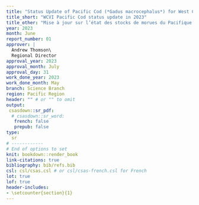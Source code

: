 ```yaml
---
title: "Status Update of Pacific Cod (*Gadus macrocephalus*) for West Coast Vancouver Island in 2023"
title_short: "WCVI Pacific Cod status update in 2023"
title_other: "Mise à jour sur l’état des stocks de morues du Pacifique (*Gadus macrocephalus*) au large de la côte ouest de l’île de Vancouver (zone 3CD) en 2023"
year: 2023
month: June
report_number: 01
approver: |
  Andrew Thomson\
  Regional Director
approval_year: 2023
approval_month: July
approval_day: 31
work_done_year: 2023
work_done_month: May
branch: Science Branch
region: Pacific Region
header: "" # or "" to omit
output:
 csasdown::sr_pdf:
  # csasdown::sr_word:
   french: false
   prepub: false
type:
  sr
# ------------
# End of options to set
knit: bookdown::render_book
link-citations: true
bibliography: bib/refs.bib
csl: csl/csas.csl # or csl/csas-french.csl for French
lot: true
lof: true
header-includes:
- \setcounter{section}{1}
---
```


